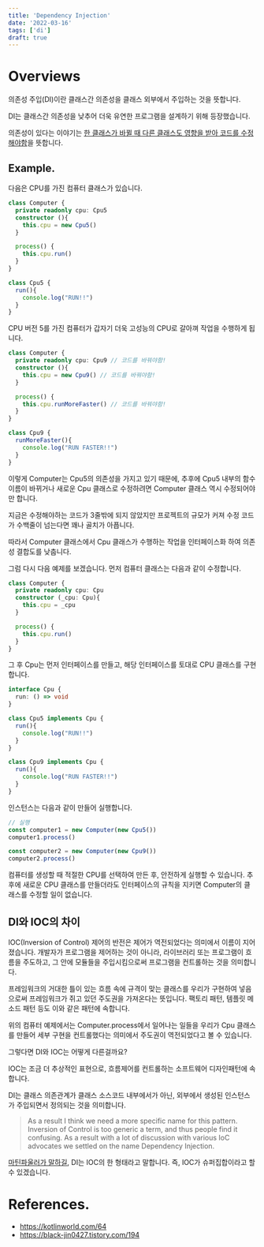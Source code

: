 ```yaml
---
title: 'Dependency Injection'
date: '2022-03-16'
tags: ['di']
draft: true
---
```


# Overviews

의존성 주입(DI)이란 클래스간 의존성을 클래스 외부에서 주입하는 것을 뜻합니다.

DI는 클래스간 의존성을 낮추어 더욱 유연한 프로그램을 설계하기 위해 등장했습니다.

의존성이 있다는 이야기는 <u>한 클래스가 바뀔 때 다른 클래스도 영향을 받아 코드를 수정해야함</u>을 뜻합니다.

## Example.

다음은 CPU를 가진 컴퓨터 클래스가 있습니다.

```ts:computer.ts showLineNumbers
class Computer {
  private readonly cpu: Cpu5
  constructor (){
    this.cpu = new Cpu5()
  }

  process() {
    this.cpu.run()
  }
}

class Cpu5 {
  run(){
    console.log("RUN!!")
  }
}
```

CPU 버전 5를 가진 컴퓨터가 갑자기 더욱 고성능의 CPU로 갈아껴 작업을 수행하게 됩니다.

```ts:computer.ts {2,4,8} showLineNumbers
class Computer {
  private readonly cpu: Cpu9 // 코드를 바꿔야함!
  constructor (){
    this.cpu = new Cpu9() // 코드를 바꿔야함!
  }

  process() {
    this.cpu.runMoreFaster() // 코드를 바꿔야함!
  }
}

class Cpu9 {
  runMoreFaster(){
    console.log("RUN FASTER!!")
  }
}
```

이렇게 Computer는 Cpu5의 의존성을 가지고 있기 때문에, 추후에 Cpu5 내부의 함수 이름이 바뀌거나 새로운 Cpu 클래스로 수정하려면 Computer 클래스 역시 수정되어야만 합니다.

지금은 수정해야하는 코드가 3줄밖에 되지 않았지만 프로젝트의 규모가 커져 수정 코드가 수백줄이 넘는다면 꽤나 골치가 아픕니다.

따라서 Computer 클래스에서 Cpu 클래스가 수행하는 작업을 인터페이스화 하여 의존성 결합도를 낮춥니다.

그럼 다시 다음 예제를 보겠습니다. 먼저 컴퓨터 클래스는 다음과 같이 수정합니다.

```ts:computer.ts showLineNumbers
class Computer {
  private readonly cpu: Cpu
  constructor (_cpu: Cpu){
    this.cpu = _cpu
  }

  process() {
    this.cpu.run()
  }
}
```

그 후 Cpu는 먼저 인터페이스를 만들고, 해당 인터페이스를 토대로 CPU 클래스를 구현합니다.

```ts:cpu.ts showLineNumbers
interface Cpu {
  run: () => void
}

class Cpu5 implements Cpu {
  run(){
    console.log("RUN!!")
  }
}

class Cpu9 implements Cpu {
  run(){
    console.log("RUN FASTER!!")
  }
}
```

인스턴스는 다음과 같이 만들어 실행합니다.

```ts:main.ts showLineNumbers
// 실행
const computer1 = new Computer(new Cpu5())
computer1.process()

const computer2 = new Computer(new Cpu9())
computer2.process()
```

컴퓨터를 생성할 때 적절한 CPU를 선택하여 만든 후, 안전하게 실행할 수 있습니다. 추후에 새로운 CPU 클래스를 만들더라도 인터페이스의 규칙을 지키면 Computer의 클래스를 수정할 일이 없습니다.

## DI와 IOC의 차이

IOC(Inversion of Control) 제어의 반전은 제어가 역전되었다는 의미에서 이름이 지어졌습니다. 개발자가 프로그램을 제어하는 것이 아니라, 라이브러리 또는 프로그램이 흐름을 주도하고, 그 안에 모듈들을 주입시킴으로써 프로그램을 컨트롤하는 것을 의미합니다.

프레임워크의 거대한 틀이 있는 흐름 속에 규격이 맞는 클래스를 우리가 구현하여 넣음으로써 프레임워크가 쥐고 있던 주도권을 가져온다는 뜻입니다. 팩토리 패턴, 템플릿 메소드 패턴 등도 이와 같은 패턴에 속합니다.

위의 컴퓨터 예제에서는 Computer.process에서 일어나는 일들을 우리가 Cpu 클래스를 만들어 세부 구현을 컨트롤했다는 의미에서 주도권이 역전되었다고 볼 수 있습니다.

그렇다면 DI와 IOC는 어떻게 다른걸까요?

IOC는 조금 더 추상적인 표현으로, 흐름제어를 컨트롤하는 소프트웨어 디자인패턴에 속합니다.

DI는 클래스 의존관계가 클래스 소스코드 내부에서가 아닌, 외부에서 생성된 인스턴스가 주입되면서 정의되는 것을 의미합니다.

> As a result I think we need a more specific name for this pattern. Inversion of Control is too generic a term, and thus people find it confusing. As a result with a lot of discussion with various IoC advocates we settled on the name Dependency Injection.

[마틴파울러가 말하길](https://www.martinfowler.com/articles/injection.html#InversionOfControl), DI는 IOC의 한 형태라고 말합니다. 즉, IOC가 슈퍼집합이라고 할 수 있겠습니다.

# References.

- https://kotlinworld.com/64
- https://black-jin0427.tistory.com/194
